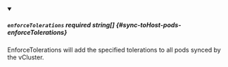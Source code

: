 
<details className="config-field" data-expandable="false" open>
<summary>

##### `enforceTolerations` <span className="config-field-required" data-required="false">required</span> <span className="config-field-type">string[]</span> <span className="config-field-default"></span> <span className="config-field-enum"></span> {#sync-toHost-pods-enforceTolerations}

EnforceTolerations will add the specified tolerations to all pods synced by the vCluster.

</summary>



</details>
